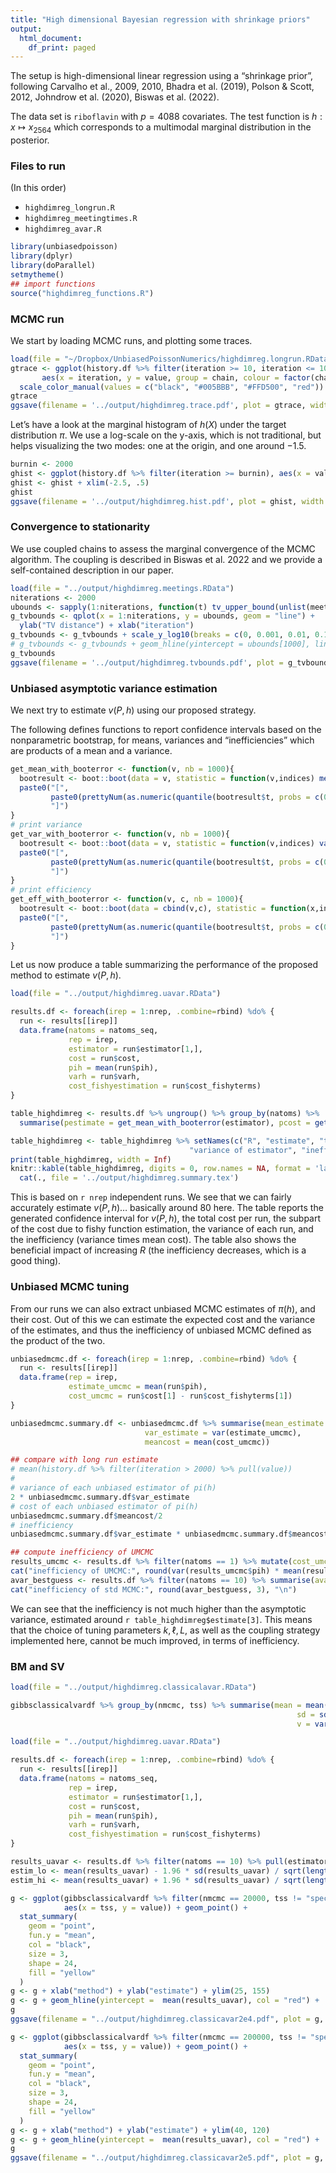```yaml
---
title: "High dimensional Bayesian regression with shrinkage priors"
output:
  html_document:
    df_print: paged
---
```


The setup is high-dimensional linear regression 
using a "shrinkage prior", following 
Carvalho et al., 2009, 2010, Bhadra et al. (2019),
Polson & Scott, 2012, Johndrow et al. (2020),
Biswas et al. (2022).

The data set is `riboflavin` with $p=4088$ covariates.
The test function is $h:x\mapsto x_{2564}$ which corresponds
to a multimodal marginal distribution in the posterior.

### Files to run

(In this order)

- `highdimreg_longrun.R`
- `highdimreg_meetingtimes.R`
- `highdimreg_avar.R`

```r
library(unbiasedpoisson)
library(dplyr)
library(doParallel)
setmytheme()
## import functions
source("highdimreg_functions.R")
```

### MCMC run

We start by loading MCMC runs, and plotting some traces.

```r
load(file = "~/Dropbox/UnbiasedPoissonNumerics/highdimreg.longrun.RData")
gtrace <- ggplot(history.df %>% filter(iteration >= 10, iteration <= 1000, chain <= 3),
       aes(x = iteration, y = value, group = chain, colour = factor(chain))) + geom_line() + xlab("iteration") + ylab(TeX("$\\beta_{2564}$")) +
  scale_color_manual(values = c("black", "#005BBB", "#FFD500", "red")) + theme(legend.position = "none")
gtrace
ggsave(filename = '../output/highdimreg.trace.pdf', plot = gtrace, width = 6, height = 5)
```

Let's have a look at the marginal histogram of $h(X)$ under the target distribution $\pi$.
We use a log-scale on the y-axis, which is not traditional, but helps visualizing the two modes:
one at the origin, and one around $-1.5$.

```r
burnin <- 2000
ghist <- ggplot(history.df %>% filter(iteration >= burnin), aes(x = value)) + geom_histogram(aes(y=..density..), binwidth=0.05) + xlab(TeX("$\\beta_{2564}$"))
ghist <- ghist + xlim(-2.5, .5)
ghist
ggsave(filename = '../output/highdimreg.hist.pdf', plot = ghist, width = 6, height = 5)
```

### Convergence to stationarity

We use coupled chains to assess the marginal convergence of the MCMC
algorithm. The coupling is described in Biswas et al. 2022 and we provide
a self-contained description in our paper.

```r
load(file = "../output/highdimreg.meetings.RData")
niterations <- 2000
ubounds <- sapply(1:niterations, function(t) tv_upper_bound(unlist(meetingtimes), lag, t))
g_tvbounds <- qplot(x = 1:niterations, y = ubounds, geom = "line") +
  ylab("TV distance") + xlab("iteration")
g_tvbounds <- g_tvbounds + scale_y_log10(breaks = c(0, 0.001, 0.01, 0.1,1)) + geom_rangeframe() #+ geom_vline(xintercept = 1000, linetype = 2)
# g_tvbounds <- g_tvbounds + geom_hline(yintercept = ubounds[1000], linetype = 2)
g_tvbounds
ggsave(filename = '../output/highdimreg.tvbounds.pdf', plot = g_tvbounds, width = 6, height = 5)
```

### Unbiased asymptotic variance estimation

We next try to estimate $v(P,h)$ using our proposed strategy.

The following defines functions to report confidence intervals
based on the nonparametric bootstrap, for means, variances and "inefficiencies"
which are products of a mean and a variance.

```r
get_mean_with_booterror <- function(v, nb = 1000){
  bootresult <- boot::boot(data = v, statistic = function(v,indices) mean(v[indices]), R = nb)
  paste0("[", 
         paste0(prettyNum(as.numeric(quantile(bootresult$t, probs = c(0.025, 0.975))), digits=1, scientific = F, nsmall = 0), collapse = " - "),
         "]")
}
# print variance
get_var_with_booterror <- function(v, nb = 1000){
  bootresult <- boot::boot(data = v, statistic = function(v,indices) var(v[indices]), R = nb)
  paste0("[", 
         paste0(prettyNum(as.numeric(quantile(bootresult$t, probs = c(0.025, 0.975))), digits=2, scientific = T), collapse = " - "),
         "]")
}
# print efficiency
get_eff_with_booterror <- function(v, c, nb = 1000){
  bootresult <- boot::boot(data = cbind(v,c), statistic = function(x,indices) var(x[indices,1])*mean(x[indices,2]), R = nb)
  paste0("[", 
         paste0(prettyNum(as.numeric(quantile(bootresult$t, probs = c(0.025, 0.975))), digits=2, scientific = T), collapse = " - "),
         "]")
}
```

Let us now produce a table summarizing the performance
of the proposed method to estimate $v(P,h)$.

```r
load(file = "../output/highdimreg.uavar.RData")

results.df <- foreach(irep = 1:nrep, .combine=rbind) %do% {
  run <- results[[irep]]
  data.frame(natoms = natoms_seq,
             rep = irep,
             estimator = run$estimator[1,],
             cost = run$cost,
             pih = mean(run$pih),
             varh = run$varh,
             cost_fishyestimation = run$cost_fishyterms)
}

table_highdimreg <- results.df %>% ungroup() %>% group_by(natoms) %>%
  summarise(pestimate = get_mean_with_booterror(estimator), pcost = get_mean_with_booterror(cost), pfishycost = get_mean_with_booterror(cost_fishyestimation), pvariance = get_var_with_booterror(estimator), pefficiency = get_eff_with_booterror(estimator,cost))

table_highdimreg <- table_highdimreg %>% setNames(c("R", "estimate", "total cost", "fishy cost",
                                        "variance of estimator", "inefficiency"))
print(table_highdimreg, width = Inf)
knitr::kable(table_highdimreg, digits = 0, row.names = NA, format = 'latex', escape = FALSE) %>%
  cat(., file = '../output/highdimreg.summary.tex')
```

This is based on `r nrep` independent runs.
We see that we can fairly accurately estimate $v(P,h)$... basically around 80 here.
The table reports the generated confidence interval for $v(P,h)$,
the total cost per run, the subpart of the cost due to fishy function estimation,
the variance of each run, and the inefficiency (variance times mean cost).
The table also shows the beneficial impact of increasing $R$ (the inefficiency decreases, which
is a good thing).

### Unbiased MCMC tuning

From our runs we can also extract unbiased MCMC estimates of $\pi(h)$, 
and their cost. Out of this we can estimate the expected cost and the variance
of the estimates, and thus the inefficiency of unbiased MCMC defined as the product of the two.

```r
unbiasedmcmc.df <- foreach(irep = 1:nrep, .combine=rbind) %do% {
  run <- results[[irep]]
  data.frame(rep = irep,
             estimate_umcmc = mean(run$pih),
             cost_umcmc = run$cost[1] - run$cost_fishyterms[1])
}

unbiasedmcmc.summary.df <- unbiasedmcmc.df %>% summarise(mean_estimate = mean(estimate_umcmc),
                              var_estimate = var(estimate_umcmc),
                              meancost = mean(cost_umcmc))

## compare with long run estimate
# mean(history.df %>% filter(iteration > 2000) %>% pull(value))
#
# variance of each unbiased estimator of pi(h)
2 * unbiasedmcmc.summary.df$var_estimate
# cost of each unbiased estimator of pi(h)
unbiasedmcmc.summary.df$meancost/2
# inefficiency
unbiasedmcmc.summary.df$var_estimate * unbiasedmcmc.summary.df$meancost
```

```r
## compute inefficiency of UMCMC
results_umcmc <- results.df %>% filter(natoms == 1) %>% mutate(cost_umcmc = cost - cost_fishyestimation) %>% select(pih, cost_umcmc)
cat("inefficiency of UMCMC:", round(var(results_umcmc$pih) * mean(results_umcmc$cost_umcmc), 3), "\n")
avar_bestguess <- results.df %>% filter(natoms == 10) %>% summarise(avar = mean(estimator)) %>% pull()
cat("inefficiency of std MCMC:", round(avar_bestguess, 3), "\n")

```
We can see that the inefficiency is not much higher than the 
asymptotic variance, estimated around `r table_highdimreg$estimate[3]`.
This means that the choice of tuning parameters $k,\ell,L$,
as well as the coupling strategy implemented here,
cannot be much improved, in terms of inefficiency.

### BM and SV


```r
load(file = "../output/highdimreg.classicalavar.RData")

gibbsclassicalvardf %>% group_by(nmcmc, tss) %>% summarise(mean = mean(value),
                                                                sd = sd(value),
                                                                v = var(value))

load(file = "../output/highdimreg.uavar.RData")

results.df <- foreach(irep = 1:nrep, .combine=rbind) %do% {
  run <- results[[irep]]
  data.frame(natoms = natoms_seq,
             rep = irep,
             estimator = run$estimator[1,],
             cost = run$cost,
             pih = mean(run$pih),
             varh = run$varh,
             cost_fishyestimation = run$cost_fishyterms)
}

results_uavar <- results.df %>% filter(natoms == 10) %>% pull(estimator)
estim_lo <- mean(results_uavar) - 1.96 * sd(results_uavar) / sqrt(length(results_uavar))
estim_hi <- mean(results_uavar) + 1.96 * sd(results_uavar) / sqrt(length(results_uavar))

g <- ggplot(gibbsclassicalvardf %>% filter(nmcmc == 20000, tss != "spectrum0"),
            aes(x = tss, y = value)) + geom_point() +
  stat_summary(
    geom = "point",
    fun.y = "mean",
    col = "black",
    size = 3,
    shape = 24,
    fill = "yellow"
  )
g <- g + xlab("method") + ylab("estimate") + ylim(25, 155)
g <- g + geom_hline(yintercept =  mean(results_uavar), col = "red") +  geom_hline(yintercept = c(estim_lo, estim_hi), linetype = "dashed", color = "red")
g
ggsave(filename = "../output/highdimreg.classicavar2e4.pdf", plot = g, width = 10, height = 5)

g <- ggplot(gibbsclassicalvardf %>% filter(nmcmc == 200000, tss != "spectrum0"),
            aes(x = tss, y = value)) + geom_point() +
  stat_summary(
    geom = "point",
    fun.y = "mean",
    col = "black",
    size = 3,
    shape = 24,
    fill = "yellow"
  )
g <- g + xlab("method") + ylab("estimate") + ylim(40, 120)
g <- g + geom_hline(yintercept =  mean(results_uavar), col = "red") +  geom_hline(yintercept = c(estim_lo, estim_hi), linetype = "dashed", color = "red")
g
ggsave(filename = "../output/highdimreg.classicavar2e5.pdf", plot = g, width = 10, height = 5)
```
